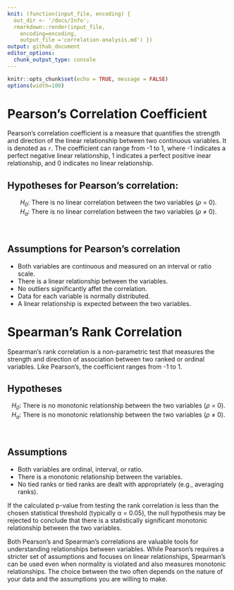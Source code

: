 ```yaml
---
knit: (function(input_file, encoding) {
  out_dir <- '/docs/Info';
  rmarkdown::render(input_file,
    encoding=encoding,
    output_file ='correlation-analysis.md') })
output: github_document
editor_options:
  chunk_output_type: console
---
```


```r
knitr::opts_chunk$set(echo = TRUE, message = FALSE)
options(width=100)
```

# Pearson's Correlation Coefficient

Pearson's correlation coefficient is a measure that quantifies the strength and direction of the linear relationship between two continuous variables. It is denoted as `r`. The coefficient can range from -1 to 1, where -1 indicates a perfect negative linear relationship, 1 indicates a perfect positive inear relationship, and 0 indicates no linear relationship.

## Hypotheses for Pearson's correlation:

<center><i>H<sub>0</sub></i>: There is no linear correlation between the two variables (<i>&rho;</i> = 0).</center>
<center><i>H<sub>a</sub></i>: There is no linear correlation between the two variables (<i>&rho;</i> ≠ 0).</center><br>


## Assumptions for Pearson's correlation

* Both variables are continuous and measured on an interval or ratio scale.
* There is a linear relationship between the variables.
* No outliers significantly affet the correlation.
* Data for each variable is normally distributed.
* A linear relationship is expected between the two variables.

# Spearman's Rank Correlation

Spearman's rank correlation is a non-parametric test that measures the strength and direction of association between two ranked or ordinal variables. Like Pearson's, the coefficient ranges from -1 to 1.

## Hypotheses

<center><i>H<sub>0</sub></i>: There is no monotonic relationship between the two variables (<i>&rho;</i> = 0).</center>
<center><i>H<sub>a</sub></i>: There is no monotonic relationship between the two variables (<i>&rho;</i> ≠ 0).</center><br>


## Assumptions

* Both variables are ordinal, interval, or ratio.
* There is a monotonic relationship between the variables.
* No tied ranks or tied ranks are dealt with appropriately (e.g., averaging ranks).



If the calculated p-value from testing the rank correlation is less than the chosen statistical threshold (typically α = 0.05), the null hypothesis may be rejected to conclude that there is a statistically significant monotonic relationship between the two variables.

Both Pearson’s and Spearman’s correlations are valuable tools for understanding relationships between variables. While Pearson's requires a stricter set of assumptions and focuses on linear relationships, Spearman's can be used even when normality is violated and also measures monotonic relationships. The choice between the two often depends on the nature of your data and the assumptions you are willing to make.


